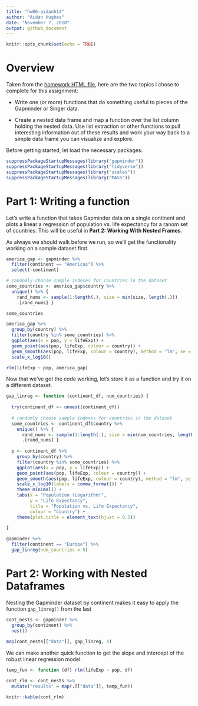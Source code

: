 ```yaml
---
title: "hw06-aidanh14"
author: "Aidan Hughes"
date: "November 7, 2018"
output: github_document
---
```


```r
knitr::opts_chunk$set(echo = TRUE)
```

# Overview

Taken from the [homework HTML file](http://stat545.com/Classroom/assignments/hw05/hw05.html), here are the two topics I chose to complete for this assignment:

- Write one (or more) functions that do something useful to pieces of the Gapminder or Singer data.

- Create a nested data frame and map a function over the list column holding the nested data. Use list extraction or other functions to pull interesting information out of these results and work your way back to a simple data frame you can visualize and explore.

Before getting started, let load the necessary packages.

```r
suppressPackageStartupMessages(library("gapminder"))
suppressPackageStartupMessages(library("tidyverse"))
suppressPackageStartupMessages(library("scales"))
suppressPackageStartupMessages(library("MASS"))
```

# Part 1: Writing a function

Let's write a function that takes Gapminder data on a single continent and plots a linear a regression of population vs. life expectancy for a ranom set of countries. This will be useful in **Part 2: Working With Nested Frames**.

As always we should walk before we run, so we'll get the functionality working on a sample dataset first.

```r
america_gap <- gapminder %>%
  filter(continent == "Americas") %>%
  select(-continent)

# randomly choose sample indexes for countries in the dataset
some_countries <- america_gap$country %>%
  unique() %>% {
    rand_nums <- sample(1:length(.), size = min(size, length(.)))
    .[rand_nums] }

some_countries

america_gap %>%
  group_by(country) %>%
  filter(country %in% some_countries) %>%
  ggplot(aes(x = pop, y = lifeExp)) +
  geom_point(aes(pop, lifeExp, colour = country)) +
  geom_smooth(aes(pop, lifeExp, colour = country), method = "lm", se = FALSE) +
  scale_x_log10()

rlm(lifeExp ~ pop, america_gap)

```

Now that we've got the code working, let's store it as a function and try it on a different dataset.

```r
gap_linreg <- function (continent_df, num_countries) {
  
  try(continent_df <- unnest(continent_df))
  
  # randomly choose sample indexes for countries in the dataset
  some_countries <- continent_df$country %>%
    unique() %>% {
      rand_nums <- sample(1:length(.), size = min(num_countries, length(.)))
      .[rand_nums] }
  
  p <- continent_df %>%
    group_by(country) %>%
    filter(country %in% some_countries) %>%
    ggplot(aes(x = pop, y = lifeExp)) +
    geom_point(aes(pop, lifeExp, colour = country)) +
    geom_smooth(aes(pop, lifeExp, colour = country), method = "lm", se = FALSE) +
    scale_x_log10(labels = comma_format()) +
    theme_minimal() +
    labs(x = "Population (Logarithm)",
         y = "Life Expectancy",
         title = "Population vs. Life Expectancy",
         colour = "Country") +
    theme(plot.title = element_text(hjust = 0.5))
  
}

gapminder %>%
  filter(continent == "Europe") %>%
  gap_linreg(num_countries = 5)

```
  
# Part 2: Working with Nested Dataframes

Nesting the Gapminder dataset by continent makes it easy to apply the function `gap_linreg()` from the last 
  
```r
cont_nests <- gapminder %>%
  group_by(continent) %>%
  nest()
  
map(cont_nests[["data"]], gap_linreg, 4)
```

We can make another quick function to get the slope and intercept of the robust linear regression model.

```r
temp_fun <- function (df) rlm(lifeExp ~ pop, df)

cont_rlm <- cont_nests %>%
  mutate("results" = map(.[["data"]], temp_fun))

knitr::kable(cont_rlm)
```

